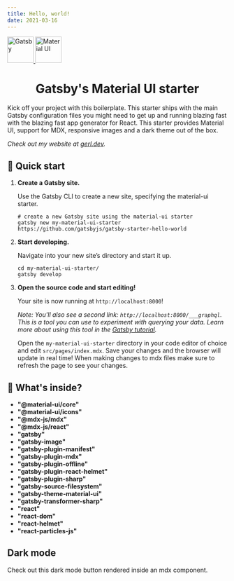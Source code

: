 ```yaml
---
title: Hello, world!
date: 2021-03-16
---
```



<div style={{display: "flex", justifyContent: "center", alignItems: "center"}}>
  <a href="https://www.gatsbyjs.com" style={{margin: "1rem"}}>
    <img
      alt="Gatsby"
      src="https://www.gatsbyjs.com/Gatsby-Monogram.svg"
      width="60"
    />
  </a>
   <a href="https://www.material-ui.com" style={{margin: "1rem"}}>
    <img
      alt="Material UI"
      src="https://material-ui.com/static/logo_raw.svg"
      width="60"
    />
  </a>
</div>
<h1 align="center">Gatsby's Material UI starter</h1>

Kick off your project with this boilerplate. This starter ships with the main Gatsby configuration files you might need to get up and running blazing fast with the blazing fast app generator for React.
This starter provides Material UI, support for MDX, responsive images and a dark theme out of the box.

_Check out my website at [gerl.dev](https://gerl.dev/)._

## 🚀 Quick start

1.  **Create a Gatsby site.**

    Use the Gatsby CLI to create a new site, specifying the material-ui starter.

    ```shell
    # create a new Gatsby site using the material-ui starter
    gatsby new my-material-ui-starter https://github.com/gatsbyjs/gatsby-starter-hello-world
    ```

1.  **Start developing.**

    Navigate into your new site’s directory and start it up.

    ```shell
    cd my-material-ui-starter/
    gatsby develop
    ```

1.  **Open the source code and start editing!**

    Your site is now running at `http://localhost:8000`!

    _Note: You'll also see a second link: _`http://localhost:8000/___graphql`_. This is a tool you can use to experiment with querying your data. Learn more about using this tool in the [Gatsby tutorial](https://www.gatsbyjs.com/tutorial/part-five/#introducing-graphiql)._

    Open the `my-material-ui-starter` directory in your code editor of choice and edit `src/pages/index.mdx`. Save your changes and the browser will update in real time! When making changes to mdx files make sure to refresh the page to see your changes.

## 🧐 What's inside?

- **"@material-ui/core"**
- **"@material-ui/icons"**
- **"@mdx-js/mdx"**
- **"@mdx-js/react"**
- **"gatsby"**
- **"gatsby-image"**
- **"gatsby-plugin-manifest"**
- **"gatsby-plugin-mdx"**
- **"gatsby-plugin-offline"**
- **"gatsby-plugin-react-helmet"**
- **"gatsby-plugin-sharp"**
- **"gatsby-source-filesystem"**
- **"gatsby-theme-material-ui"**
- **"gatsby-transformer-sharp"**
- **"react"**
- **"react-dom"**
- **"react-helmet"**
- **"react-particles-js"**

## Dark mode

Check out this dark mode button rendered inside an mdx component.

<DarkModeButton />
